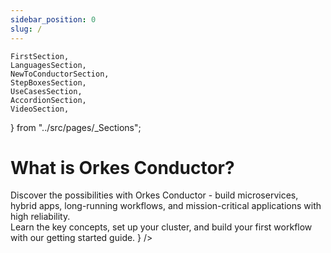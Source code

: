 ```yaml
---
sidebar_position: 0
slug: /
---
```

    FirstSection,
    LanguagesSection,
    NewToConductorSection,
    StepBoxesSection,
    UseCasesSection,
    AccordionSection,
    VideoSection,
} from "../src/pages/_Sections";

# What is Orkes Conductor?

[//]: # (const { siteConfig } = useDocusaurusContext&#40;&#41;;)
<main className={`container ${styles.mainContainer} padding-vert--md`}>
    <FirstSection content="Orkes Conductor: the battle-tested, open-source based application orchestration platform for developers." />
    <FirstSection content="Build composable workflows visually or with code, orchestrate executions across any language and deployment model, and scale your applications with high reliability and observability." />
    <StepBoxesSection
        steps={[
            {
                title: "Getting Started",
                description:
                    "Learn how to build workflows, discover key concepts, and explore powerful features.",
                to: "getting-started/step1",
            },
            {
                title: "Examples",
                description:
                    "Examples and easy to get started templates for various use cases",
                to: "/docs/category/examples",
            },
            {
                title: "Reference Docs",
                description:
                    "Conductor features, capabilities and APIs",
                to: "/docs/category/ref-docs",
            },
        ]}
    />
    <NewToConductorSection
        title="New to Conductor?"
        description={
            <div>
                Discover the possibilities with Orkes Conductor
                - build microservices, hybrid apps, long-running
                workflows, and mission-critical applications
                with high reliability.
                <br /> Learn the key concepts, set up your
                cluster, and build your first workflow with our
                getting started guide.
            </div>
        }
    />
    <LanguagesSection />
    <AccordionSection />
    <UseCasesSection />
    <VideoSection />
</main>